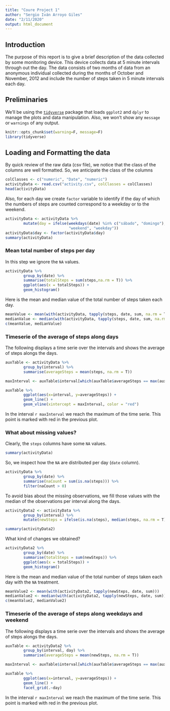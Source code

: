 ```yaml
---
title: "Coure Project 1"
author: "Sergio Iván Arroyo Giles"
date: "2/11/2020"
output: html_document
---
```


## Introduction 

The purpose of this report is to give a brief description of the data collected by some monitoring device. This device collects data at 5 minute intervals through out the day. The data consists of two months of data from an anonymous individual collected during the months of October and November, 2012 and include the number of steps taken in 5 minute intervals each day.


## Preliminaries 

We'll be using the [`tidyverse`](https://tidyverse.tidyverse.org/) package that loads `ggplot2` and `dplyr` to manage the plots and data manipulation. Also, we won't show any `message` or `warnings` of any output.

```r
knitr::opts_chunk$set(warning=F, message=F)
library(tidyverse)
```

## Loading and Formatting the data

By quick review of the raw data (csv file), we notice that the class of the columns are well formatted. So, we anticipate the class of the columns

```r
colClasses <- c("numeric", "Date", "numeric")
activityData <- read.csv("activity.csv", colClasses = colClasses)
head(activityData)
```

Also, for each day we create `factor` variable to identify if the day of which the numbers of steps are counted correspond to a weekday or to the weekend.

```r
activityData <- activityData %>% 
        mutate(day = ifelse(weekdays(date) %in% c("sábado", "domingo"),
                            "weekend", "weekday"))
activityData$day <- factor(activityData$day)
summary(activityData)
```

### Mean total number of steps per day

In this step we ignore the `NA` values.

```r
activityData %>% 
        group_by(date) %>% 
        summarise(totalSteps = sum(steps,na.rm = T)) %>%
        ggplot(aes(x = totalSteps)) +
        geom_histogram()
```

Here is the mean and median value of the total number of steps taken each day.

```r
meanValue <- mean(with(activityData, tapply(steps, date, sum, na.rm = T)))
medianValue <- median(with(activityData, tapply(steps, date, sum, na.rm = T)))
c(meanValue, medianValue)
```

### Timeserie of the average of steps along days

The following displays a time serie over the intervals and shows the average of steps alongs the days.

```r
auxTable <- activityData %>% 
        group_by(interval) %>%
        summarise(averageSteps = mean(steps, na.rm = T))

maxInterval <- auxTable$interval[which(auxTable$averageSteps == max(auxTable$averageSteps))]

auxTable %>%
        ggplot(aes(x=interval, y=averageSteps)) +
        geom_line() + 
        geom_vline(xintercept = maxInterval, color = "red")
```

In the interval `r maxInterval` we reach the maximum of the time serie. This point is marked with red in the previous plot.

### What about missing values?

Clearly, the `steps` columns have some `NA` values.

```r
summary(activityData)
```

So, we inspect how the `NA` are distributed per day (`date` column).

```r
activityData %>% 
        group_by(date) %>% 
        summarise(naCount = sum(is.na(steps))) %>%
        filter(naCount > 0)
```

To avoid bias about the missing observations, we fill those values with the median of the observations per interval along the days. 

```r
activityData2 <- activityData %>% 
        group_by(interval) %>% 
        mutate(newSteps = ifelse(is.na(steps), median(steps, na.rm = T), steps))

summary(activityData2)
```

What kind of changes we obtained?

```r
activityData2 %>% 
        group_by(date) %>% 
        summarise(totalSteps = sum(newSteps)) %>%
        ggplot(aes(x = totalSteps)) +
        geom_histogram()
```

Here is the mean and median value of the total number of steps taken each day with the `NA` treatment.


```r
meanValue2 <- mean(with(activityData2, tapply(newSteps, date, sum)))
medianValue2 <- median(with(activityData2, tapply(newSteps, date, sum)))
c(meanValue2, medianValue2)
```

### Timeserie of the average of steps along weekdays and weekend

The following displays a time serie over the intervals and shows the average of steps alongs the days.

```r
auxTable <- activityData2 %>% 
        group_by(interval, day) %>%
        summarise(averageSteps = mean(newSteps, na.rm = T))

maxInterval <- auxTable$interval[which(auxTable$averageSteps == max(auxTable$averageSteps))]

auxTable %>%
        ggplot(aes(x=interval, y=averageSteps)) +
        geom_line() + 
        facet_grid(.~day)
```

In the interval `r maxInterval` we reach the maximum of the time serie. This point is marked with red in the previous plot.


